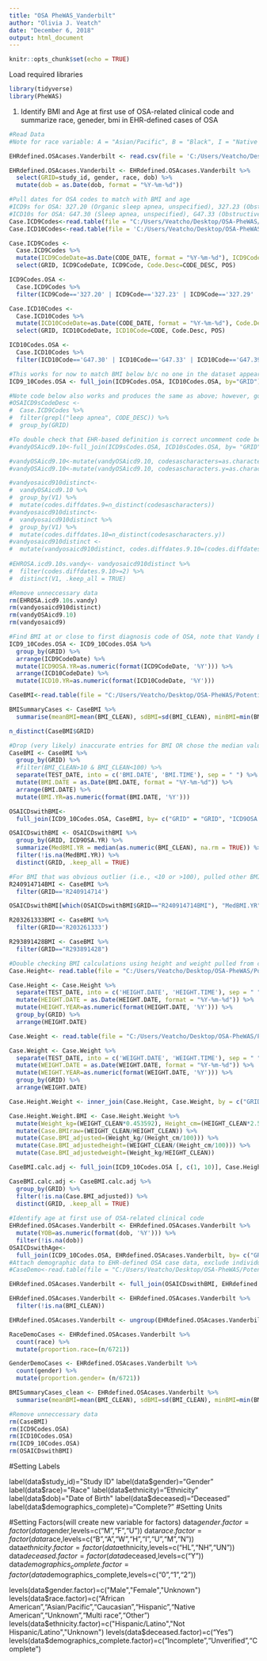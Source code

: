 ```yaml
---
title: "OSA PheWAS_Vanderbilt"
author: "Olivia J. Veatch"
date: "December 6, 2018"
output: html_document
---
```


```r
knitr::opts_chunk$set(echo = TRUE)
```

Load required libraries
```r
library(tidyverse)
library(PheWAS)
```

1) Identify BMI and Age at first use of OSA-related clinical code and summarize race, geneder, bmi in EHR-defined cases of OSA
``` r
#Read Data
#Note for race variable: A = "Asian/Pacific", B = "Black", I = "Native American", M = "Mixed", N = "Other", U = "Unknown", W = "White"

EHRdefined.OSAcases.Vanderbilt <- read.csv(file = 'C:/Users/Veatcho/Desktop/OSA-PheWAS/Potential_OSA_cases_18_88/OSAGenetics_DATA_2018-11-07_1203.csv', header = TRUE, sep = ",", fill=TRUE, stringsAsFactors = FALSE)

EHRdefined.OSAcases.Vanderbilt <- EHRdefined.OSAcases.Vanderbilt %>%
  select(GRID=study_id, gender, race, dob) %>%
  mutate(dob = as.Date(dob, format = "%Y-%m-%d"))

#Pull dates for OSA codes to match with BMI and age
#ICD9s for OSA: 327.20 (Organic sleep apnea, unspecified), 327.23 (Obstructive sleep apnea [adult, pediatric]), 327.29 (Other organic sleep apnea), 780.51 (Insomnia with sleep apnea), 780.53 (Hypersomnia with sleep apnea), 780.57 (Sleep apnea [NOS]), 
#ICD10s for OSA: G47.30 (Sleep apnea, unspecified), G47.33 (Obstructive sleep apnea [adult, pediatric]) and G47.39 (Other sleep apnea)
Case.ICD9Codes<-read.table(file = "C:/Users/Veatcho/Desktop/OSA-PheWAS/Potential_OSA_cases_18_88/Potential_OSA_cases_18_88_icd9.txt", header=TRUE, sep="\t", fill=TRUE, stringsAsFactors = FALSE)
Case.ICD10Codes<-read.table(file = 'C:/Users/Veatcho/Desktop/OSA-PheWAS/Potential_OSA_cases_18_88/Potential_OSA_cases_18_88_icd10.txt', header=TRUE, sep="\t", fill=TRUE, stringsAsFactors = FALSE)

Case.ICD9Codes <- 
  Case.ICD9Codes %>%
  mutate(ICD9CodeDate=as.Date(CODE_DATE, format = "%Y-%m-%d"), ICD9Code=as.character(CODE)) %>%
  select(GRID, ICD9CodeDate, ICD9Code, Code.Desc=CODE_DESC, POS)

ICD9Codes.OSA <- 
  Case.ICD9Codes %>%
  filter(ICD9Code=='327.20' | ICD9Code=='327.23' | ICD9Code=='327.29' | ICD9Code=='780.51' | ICD9Code=='780.53' | ICD9Code=='780.57')

Case.ICD10Codes <- 
  Case.ICD10Codes %>%
  mutate(ICD10CodeDate=as.Date(CODE_DATE, format = "%Y-%m-%d"), Code.Desc=as.character(CODE_DESC)) %>%
  select(GRID, ICD10CodeDate, ICD10Code=CODE, Code.Desc, POS)

ICD10Codes.OSA <- 
  Case.ICD10Codes %>%
  filter(ICD10Code=='G47.30' | ICD10Code=='G47.33' | ICD10Code=='G47.39')

#This works for now to match BMI below b/c no one in the dataset appears to have ONLY and ICD10 code....will need to modify if no ICD9 codes are present in a record
ICD9_10Codes.OSA <- full_join(ICD9Codes.OSA, ICD10Codes.OSA, by="GRID")

#Note code below also works and produces the same as above; however, good to check specific codes and useful if there are no fuzzy matches for grep
#OSAICD9sCodeDesc <- 
#  Case.ICD9Codes %>%
#  filter(grepl("leep apnea", CODE_DESC)) %>%
#  group_by(GRID)

#To double check that EHR-based definition is correct uncomment code below
#vandyOSAicd9.10<-full_join(ICD9sCodes.OSA, ICD10sCodes.OSA, by= "GRID")

#vandyOSAicd9.10<-mutate(vandyOSAicd9.10, codesascharacters=as.character(V3.x))
#vandyOSAicd9.10<-mutate(vandyOSAicd9.10, codesascharacters.y=as.character(V3.y))

#vandyosaicd910distinct<-
#  vandyOSAicd9.10 %>%
#  group_by(V1) %>%
#  mutate(codes.diffdates.9=n_distinct(codesascharacters))
#vandyosaicd910distinct<-
#  vandyosaicd910distinct %>%
#  group_by(V1) %>%
#  mutate(codes.diffdates.10=n_distinct(codesascharacters.y))
#vandyosaicd910distinct <- 
#  mutate(vandyosaicd910distinct, codes.diffdates.9.10=(codes.diffdates.9+codes.diffdates.10))
  
#EHROSA.icd9.10s.vandy<- vandyosaicd910distinct %>%
#  filter(codes.diffdates.9.10>=2) %>%
#  distinct(V1, .keep_all = TRUE)

#Remove unneccessary data
rm(EHROSA.icd9.10s.vandy)
rm(vandyosaicd910distinct)
rm(vandyOSAicd9.10)
rm(vandyosaicd9)

#Find BMI at or close to first diagnosis code of OSA, note that Vandy BMI is wonky
ICD9_10Codes.OSA <- ICD9_10Codes.OSA %>%
  group_by(GRID) %>%
  arrange(ICD9CodeDate) %>%
  mutate(ICD9OSA.YR=as.numeric(format(ICD9CodeDate, '%Y'))) %>%
  arrange(ICD10CodeDate) %>%
  mutate(ICD10.YR=as.numeric(format(ICD10CodeDate, '%Y')))

CaseBMI<-read.table(file = "C:/Users/Veatcho/Desktop/OSA-PheWAS/Potential_OSA_cases_18_88/Potential_OSA_cases_18_88_vitals_bmi_clean.txt", header = TRUE, sep="\t", fill=TRUE, stringsAsFactors = FALSE)

BMISummaryCases <- CaseBMI %>%
  summarise(meanBMI=mean(BMI_CLEAN), sdBMI=sd(BMI_CLEAN), minBMI=min(BMI_CLEAN), maxBMI=max(BMI_CLEAN), QuantileBMI.05=quantile(BMI_CLEAN, 0.05), QuantileBMI.95=quantile(BMI_CLEAN, 0.95))

n_distinct(CaseBMI$GRID)

#Drop (very likely) inaccurate entries for BMI OR chose the median value of BMI for the year in which the OSA clinical code was used!
CaseBMI <- CaseBMI %>%
  group_by(GRID) %>%
  #filter(BMI_CLEAN>10 & BMI_CLEAN<100) %>%
  separate(TEST_DATE, into = c('BMI.DATE', 'BMI.TIME'), sep = " ") %>%
  mutate(BMI.DATE = as.Date(BMI.DATE, format = "%Y-%m-%d")) %>%
  arrange(BMI.DATE) %>%
  mutate(BMI.YR=as.numeric(format(BMI.DATE, '%Y')))

OSAICDswithBMI<-
  full_join(ICD9_10Codes.OSA, CaseBMI, by= c("GRID" = "GRID", "ICD9OSA.YR" = "BMI.YR"))

OSAICDswithBMI <- OSAICDswithBMI %>%
  group_by(GRID, ICD9OSA.YR) %>%
  summarize(MedBMI.YR = median(as.numeric(BMI_CLEAN), na.rm = TRUE)) %>%
  filter(!is.na(MedBMI.YR)) %>%
  distinct(GRID, .keep_all = TRUE)

#For BMI that was obvious outlier (i.e., <10 or >100), pulled other BMIs within year of code and replaced
R240914714BMI <- CaseBMI %>%
  filter(GRID=='R240914714')

OSAICDswithBMI[which(OSAICDswithBMI$GRID=="R240914714BMI"), "MedBMI.YR"] <- ###

R203261333BMI <- CaseBMI %>%
  filter(GRID=='R203261333')

R293891428BMI <- CaseBMI %>%
  filter(GRID=="R293891428")

#Double checking BMI calculations using height and weight pulled from charts
Case.Height<- read.table(file = "C:/Users/Veatcho/Desktop/OSA-PheWAS/Potential_OSA_cases_18_88/Potential_OSA_cases_18_88_vitals_height_clean.txt", header = TRUE, sep="\t", fill=TRUE, stringsAsFactors = FALSE)

Case.Height <- Case.Height %>%
  separate(TEST_DATE, into = c('HEIGHT.DATE', 'HEIGHT.TIME'), sep = " ") %>%
  mutate(HEIGHT.DATE = as.Date(HEIGHT.DATE, format = "%Y-%m-%d")) %>%
  mutate(HEIGHT.YEAR=as.numeric(format(HEIGHT.DATE, '%Y'))) %>%
  group_by(GRID) %>%
  arrange(HEIGHT.DATE)

Case.Weight <- read.table(file = "C:/Users/Veatcho/Desktop/OSA-PheWAS/Potential_OSA_cases_18_88/Potential_OSA_cases_18_88_vitals_weight_clean.txt", header = TRUE, sep="\t", fill=TRUE, stringsAsFactors = FALSE)

Case.Weight <- Case.Weight %>%
  separate(TEST_DATE, into = c('WEIGHT.DATE', 'WEIGHT.TIME'), sep = " ") %>%
  mutate(WEIGHT.DATE = as.Date(WEIGHT.DATE, format = "%Y-%m-%d")) %>%
  mutate(WEIGHT.YEAR=as.numeric(format(WEIGHT.DATE, '%Y'))) %>%
  group_by(GRID) %>%
  arrange(WEIGHT.DATE)

Case.Height.Weight <- inner_join(Case.Height, Case.Weight, by = c("GRID" = "GRID", "HEIGHT.YEAR" = "WEIGHT.YEAR"))

Case.Height.Weight.BMI <- Case.Height.Weight %>%
  mutate(Weight_kg=(WEIGHT_CLEAN*0.453592), Height_cm=(HEIGHT_CLEAN*2.54)) %>%
  mutate(Case.BMIraw=(WEIGHT_CLEAN/HEIGHT_CLEAN)) %>%
  mutate(Case.BMI_adjusted=(Weight_kg/(Height_cm/100))) %>%
  mutate(Case.BMI_adjustedheight=(WEIGHT_CLEAN/(Height_cm/100))) %>%
  mutate(Case.BMI_adjustedweight=(Weight_kg/HEIGHT_CLEAN))

CaseBMI.calc.adj <- full_join(ICD9_10Codes.OSA [, c(1, 10)], Case.Height.Weight.BMI [, c(1, 5, 13)], by= c("GRID" = "GRID", "ICD9OSA.YR" = "HEIGHT.YEAR"))

CaseBMI.calc.adj <- CaseBMI.calc.adj %>%
  group_by(GRID) %>%
  filter(!is.na(Case.BMI_adjusted)) %>%
  distinct(GRID, .keep_all = TRUE)
                                 
#Identify age at first use of OSA-related clinical code
EHRdefined.OSAcases.Vanderbilt <- EHRdefined.OSAcases.Vanderbilt %>%
  mutate(YOB=as.numeric(format(dob, '%Y'))) %>%
  filter(!is.na(dob))
OSAICDswithAge<-
  full_join(ICD9_10Codes.OSA, EHRdefined.OSAcases.Vanderbilt, by= c("GRID" = "GRID", "ICD9OSA.YR" = ""))
#Attach demographic data to EHR-defined OSA case data, exclude individuals with missing BMI, and summarize race, gender, age, BMI
#CaseDemo<-read.table(file = "C:/Users/Veatcho/Desktop/OSA-PheWAS/Potential_OSA_cases_18_88/Potential_OSA_cases_18_88_demo.txt", header = TRUE, sep="\t", fill=TRUE, stringsAsFactors = FALSE)

EHRdefined.OSAcases.Vanderbilt <- full_join(OSAICDswithBMI, EHRdefined.OSAcases.Vanderbilt, by="GRID")

EHRdefined.OSAcases.Vanderbilt <- EHRdefined.OSAcases.Vanderbilt %>%
  filter(!is.na(BMI_CLEAN))

EHRdefined.OSAcases.Vanderbilt <- ungroup(EHRdefined.OSAcases.Vanderbilt)

RaceDemoCases <- EHRdefined.OSAcases.Vanderbilt %>%
  count(race) %>%
  mutate(proportion.race=(n/6721))

GenderDemoCases <- EHRdefined.OSAcases.Vanderbilt %>%
  count(gender) %>%
  mutate(proportion.gender= (n/6721))

BMISummaryCases_clean <- EHRdefined.OSAcases.Vanderbilt %>%
  summarise(meanBMI=mean(BMI_CLEAN), sdBMI=sd(BMI_CLEAN), minBMI=min(BMI_CLEAN), maxBMI=max(BMI_CLEAN), QuantileBMI.25=quantile(BMI_CLEAN, 0.25), QuantileBMI.75=quantile(BMI_CLEAN, 0.75))

#Remove unneccessary data
rm(CaseBMI)
rm(ICD9Codes.OSA)
rm(ICD10Codes.OSA)
rm(ICD9_10Codes.OSA)
rm(OSAICDswithBMI)
```


#Setting Labels

label(data$study_id)="Study ID"
label(data$gender)="Gender"
label(data$race)="Race"
label(data$ethnicity)="Ethnicity"
label(data$dob)="Date of Birth"
label(data$deceased)="Deceased"
label(data$demographics_complete)="Complete?"
#Setting Units


#Setting Factors(will create new variable for factors)
data$gender.factor = factor(data$gender,levels=c("M","F","U"))
data$race.factor = factor(data$race,levels=c("B","A","W","H","I","U","M","N"))
data$ethnicity.factor = factor(data$ethnicity,levels=c("HL","NH","UN"))
data$deceased.factor = factor(data$deceased,levels=c("Y"))
data$demographics_complete.factor = factor(data$demographics_complete,levels=c("0","1","2"))

levels(data$gender.factor)=c("Male","Female","Unknown")
levels(data$race.factor)=c("African American","Asian/Pacific","Caucasian","Hispanic","Native American","Unknown","Multi race","Other")
levels(data$ethnicity.factor)=c("Hispanic/Latino","Not Hispanic/Latino","Unknown")
levels(data$deceased.factor)=c("Yes")
levels(data$demographics_complete.factor)=c("Incomplete","Unverified","Complete")
